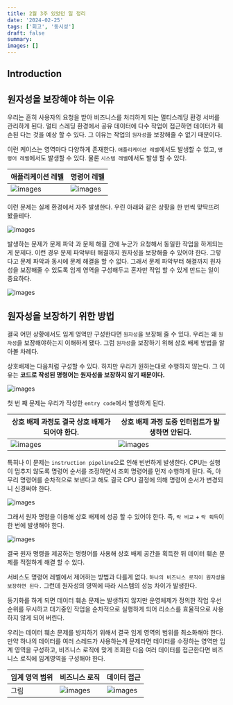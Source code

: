 ```yaml
---
title: 2월 3주 있었던 일 정리
date: '2024-02-25'
tags: ['회고', '동시성']
draft: false
summary:
images: []
---
```


## Introduction

<TOCInline toc={props.toc} exclude="Introduction" />

## 원자성을 보장해야 하는 이유

우리는 흔히 사용자의 요청을 받아 비즈니스를 처리하게 되는 멀티스레딩 환경 서버를 관리하게 된다.
멀티 스레딩 환경에서 공유 데이터에 다수 작업이 접근하면 데이터가 훼손된 다는 것을 예상 할 수 있다.
그 이유는 작업의 `원자성`을 보장해줄 수 없기 때문이다.

이런 케이스는 영역마다 다양하게 존재한다. `애플리케이션 레벨`에서도 발생할 수 있고, `명령어 레벨`에서도 발생할 수 있다. 물론 `시스템 레벨`에서도 발생 할 수 있다.

| 애플리케이션 레벨                                              | 명령어 레벨                                                 |
|--------------------------------------------------------|--------------------------------------------------------|
| ![images](/static/images/reminiscence/2024/2m3w/1.png) | ![images](/static/images/reminiscence/2024/2m3w/2.png) |


이런 문제는 실제 환경에서 자주 발생한다. 우린 아래와 같은 상황을 한 번씩 맞딱뜨려 봤을테다.

![images](/static/images/reminiscence/2024/2m3w/3.png)

발생하는 문제가 문제 파악 과 문제 해결 간에 누군가 요청해서 동일한 작업을 하게되는게 문제다.
이런 경우 문제 파악부터 해결까지 원자성을 보장해줄 수 있어야 한다.
그렇다고 문제 파악과 동시에 문제 해결을 할 수 없다.
그래서 문제 파악부터 해결까지 원자성을 보장해줄 수 있도록 임계 영역을 구성해두고 혼자만 작업 할 수 있게 만드는 일이 중요하다.

![images](/static/images/reminiscence/2024/2m3w/4.png)

## 원자성을 보장하기 위한 방법

결국 어떤 상황에서도 임계 영역만 구성한다면 `원자성`을 보장해 줄 수 있다.
우리는 왜 `원자성`을 보장해야하는지 이해하게 됐다. 그럼 `원자성`을 보장하기 위해 상호 배제 방법을 알아볼 차례다.

상호배제는 다음처럼 구성할 수 있다. 하지만 우리가 원하는대로 수행하지 않는다.
그 이유는 **코드로 작성된 명령어는 원자성을 보장하지 않기 때문이다.**

![images](/static/images/reminiscence/2024/2m3w/5.png)

첫 번 째 문제는 우리가 작성한 `entry code`에서 발생하게 된다.

| 상호 배제 과정도 결국 상호 배제가 되어야 한다.                            | 상호 배제 과정 도중 인터럽트가 발생하면 안된다.                            |
|--------------------------------------------------------|--------------------------------------------------------|
| ![images](/static/images/reminiscence/2024/2m3w/8.png) | ![images](/static/images/reminiscence/2024/2m3w/9.png) |

특히나 이 문제는 `instruction pipeline`으로 인해 빈번하게 발생한다.
CPU는 실행이 멈추지 않도록 명렁어 순서를 조정하면서 조회 명령어를 먼저 수행하게 된다.
즉, 아무리 명령어를 순차적으로 보낸다고 해도 결국 CPU 결정에 의해 명령어 순서가 변경되니 신경써야 한다.

![images](/static/images/reminiscence/2024/2m3w/7.png)

그래서 원자 명령을 이용해 상호 배제에 성공 할 수 있어야 한다. 즉, `락 비교` + `락 획득`이 한 번에 발생해야 한다.

![images](/static/images/reminiscence/2024/2m3w/10.png)

결국 원자 명령을 제공하는 명령어를 사용해 상호 배제 공간을 획득한 뒤 데이터 훼손 문제를 적절하게 해결 할 수 있다.

서비스도 명령어 레벨에서 제어하는 방법과 다를게 없다. `하나의 비즈니스 로직이 원자성을 보장하면 된다.` 그런데 원자성의 영역에 따라 시스템의 성능 차이가 발생한다.

동기화를 하게 되면 데이터 훼손 문제는 발생하지 않지만 운영체제가 정의한 작업 우선순위를 무시하고 대기중인 작업을 순차적으로 실행하게 되어 리소스를 효율적으로 사용하지 않게 되어 버린다.

우리는 데이터 훼손 문제를 방지하기 위해서 결국 임계 영역의 범위를 최소화해야 한다.
만약 하나의 데이터를 여러 스레드가 사용하는게 문제라면 데이터를 수정하는 영역만 임계 영역을 구성하고, 비즈니스 로직에 맞게 조회한 다음 여러 데이터를 접근한다면 비즈니스 로직에 임계영역을 구성해야 한다.

| 임계 영역 범위 | 비즈니스 로직                                                 | 데이터 접근                                                  |
|----------|---------------------------------------------------------|---------------------------------------------------------|
| 그림       | ![images](/static/images/reminiscence/2024/2m3w/11.png) | ![images](/static/images/reminiscence/2024/2m3w/12.png) |


